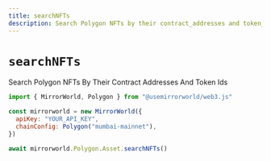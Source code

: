 ```yaml
---
title: searchNFTs
description: Search Polygon NFTs by their contract_addresses and token_ids
---
```


# `searchNFTs`

Search Polygon NFTs By Their Contract Addresses And Token Ids

```js
import { MirrorWorld, Polygon } from "@usemirrorworld/web3.js"

const mirrorworld = new MirrorWorld({
  apiKey: "YOUR_API_KEY",
  chainConfig: Polygon("mumbai-mainnet"),
})

await mirrorworld.Polygon.Asset.searchNFTs()
```
